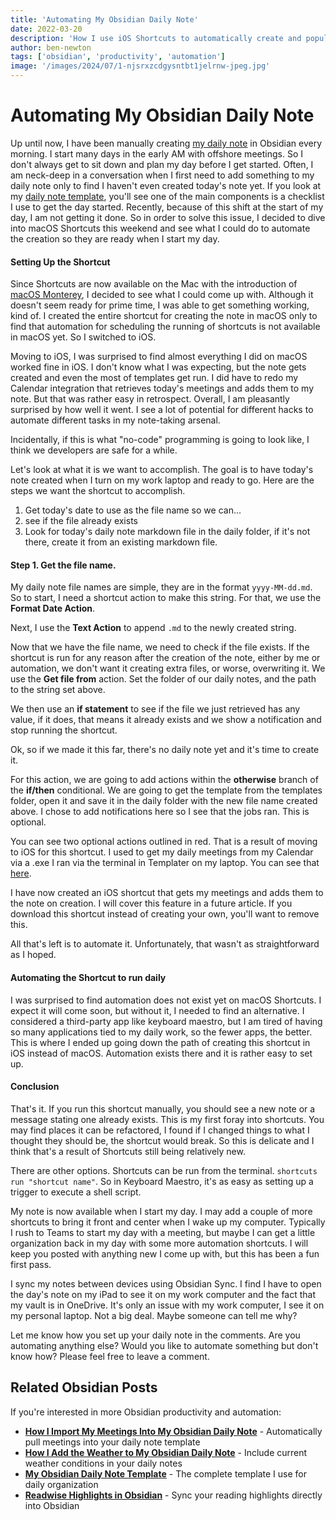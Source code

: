 ```yaml
---
title: 'Automating My Obsidian Daily Note'
date: 2022-03-20
description: 'How I use iOS Shortcuts to automatically create and populate my daily note.'
author: ben-newton
tags: ['obsidian', 'productivity', 'automation']
image: '/images/2024/07/1-njsrxzcdgysntbt1jelrnw-jpeg.jpg'
---
```


# Automating My Obsidian Daily Note

Up until now, I have been manually creating [my daily note](https://www.benenewton.com/my-obsidian-daily-note-template/) in Obsidian every morning. I start many days in the early AM with offshore meetings. So I don't always get to sit down and plan my day before I get started. Often, I am neck-deep in a conversation when I first need to add something to my daily note only to find I haven't even created today's note yet. If you look at my [daily note template](https://www.benenewton.com/my-obsidian-daily-note-template/), you'll see one of the main components is a checklist I use to get the day started. Recently, because of this shift at the start of my day, I am not getting it done. So in order to solve this issue, I decided to dive into macOS Shortcuts this weekend and see what I could do to automate the creation so they are ready when I start my day.

#### Setting Up the Shortcut

Since Shortcuts are now available on the Mac with the introduction of [macOS Monterey](https://www.apple.com/macos/monterey/?ref=benenewton.com), I decided to see what I could come up with. Although it doesn't seem ready for prime time, I was able to get something working, kind of. I created the entire shortcut for creating the note in macOS only to find that automation for scheduling the running of shortcuts is not available in macOS yet. So I switched to iOS.

Moving to iOS, I was surprised to find almost everything I did on macOS worked fine in iOS. I don't know what I was expecting, but the note gets created and even the most of templates get run. I did have to redo my Calendar integration that retrieves today's meetings and adds them to my note. But that was rather easy in retrospect. Overall, I am pleasantly surprised by how well it went. I see a lot of potential for different hacks to automate different tasks in my note-taking arsenal.

Incidentally, if this is what "no-code" programming is going to look like, I think we developers are safe for a while.

Let's look at what it is we want to accomplish. The goal is to have today's note created when I turn on my work laptop and ready to go. Here are the steps we want the shortcut to accomplish.

1. Get today's date to use as the file name so we can...
2. see if the file already exists
3. Look for today's daily note markdown file in the daily folder, if it's not there, create it from an existing markdown file.

#### Step 1. Get the file name.

My daily note file names are simple, they are in the format `yyyy-MM-dd.md`. So to start, I need a shortcut action to make this string. For that, we use the **Format Date Action**.

Next, I use the **Text Action** to append `.md` to the newly created string.

Now that we have the file name, we need to check if the file exists. If the shortcut is run for any reason after the creation of the note, either by me or automation, we don't want it creating extra files, or worse, overwriting it. We use the **Get file from** action. Set the folder of our daily notes, and the path to the string set above.

We then use an **if statement** to see if the file we just retrieved has any value, if it does, that means it already exists and we show a notification and stop running the shortcut.

Ok, so if we made it this far, there's no daily note yet and it's time to create it.

For this action, we are going to add actions within the **otherwise** branch of the **if/then** conditional. We are going to get the template from the templates folder, open it and save it in the daily folder with the new file name created above. I chose to add notifications here so I see that the jobs ran. This is optional.

You can see two optional actions outlined in red. That is a result of moving to iOS for this shortcut. I used to get my daily meetings from my Calendar via a .exe I ran via the terminal in Templater on my laptop. You can see that [here](https://benenewton.medium.com/how-i-automatically-import-my-meetings-into-my-daily-note-template-3d9537b17dea?ref=benenewton.com).

I have now created an iOS shortcut that gets my meetings and adds them to the note on creation. I will cover this feature in a future article. If you download this shortcut instead of creating your own, you'll want to remove this.

All that's left is to automate it. Unfortunately, that wasn't as straightforward as I hoped.

#### **Automating the Shortcut to run daily**

I was surprised to find automation does not exist yet on macOS Shortcuts. I expect it will come soon, but without it, I needed to find an alternative. I considered a third-party app like keyboard maestro, but I am tired of having so many applications tied to my daily work, so the fewer apps, the better. This is where I ended up going down the path of creating this shortcut in iOS instead of macOS. Automation exists there and it is rather easy to set up.

#### Conclusion

That's it. If you run this shortcut manually, you should see a new note or a message stating one already exists. This is my first foray into shortcuts. You may find places it can be refactored, I found if I changed things to what I thought they should be, the shortcut would break. So this is delicate and I think that's a result of Shortcuts still being relatively new.

There are other options. Shortcuts can be run from the terminal. `shortcuts run "shortcut name"`. So in Keyboard Maestro, it's as easy as setting up a trigger to execute a shell script.

My note is now available when I start my day. I may add a couple of more shortcuts to bring it front and center when I wake up my computer. Typically I rush to Teams to start my day with a meeting, but maybe I can get a little organization back in my day with some more automation shortcuts. I will keep you posted with anything new I come up with, but this has been a fun first pass.

I sync my notes between devices using Obsidian Sync. I find I have to open the day's note on my iPad to see it on my work computer and the fact that my vault is in OneDrive. It's only an issue with my work computer, I see it on my personal laptop. Not a big deal. Maybe someone can tell me why?

Let me know how you set up your daily note in the comments. Are you automating anything else? Would you like to automate something but don't know how? Please feel free to leave a comment.

## Related Obsidian Posts

If you're interested in more Obsidian productivity and automation:

- **[How I Import My Meetings Into My Obsidian Daily Note](/blog/importing-meetings-obsidian)** - Automatically pull meetings into your daily note template
- **[How I Add the Weather to My Obsidian Daily Note](/blog/adding-weather-to-obsidian-daily-note)** - Include current weather conditions in your daily notes
- **[My Obsidian Daily Note Template](/blog/my-obsidian-daily-note-template)** - The complete template I use for daily organization
- **[Readwise Highlights in Obsidian](/blog/readwise-highlights-obsidian)** - Sync your reading highlights directly into Obsidian
